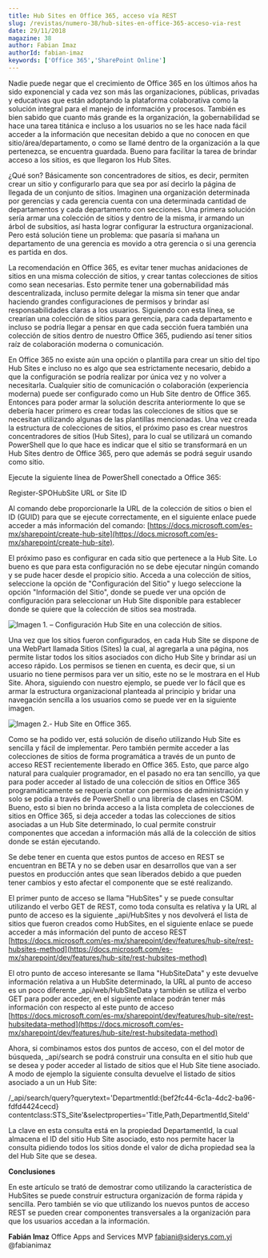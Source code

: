 ```yaml
---
title: Hub Sites en Office 365, acceso vía REST
slug: /revistas/numero-38/hub-sites-en-office-365-acceso-via-rest
date: 29/11/2018
magazine: 38
author: Fabian Imaz
authorId: fabian-imaz
keywords: ['Office 365','SharePoint Online']
---
```






Nadie puede negar que el crecimiento de Office 365 en los últimos años ha sido exponencial y cada vez son más las organizaciones, públicas, privadas y educativas que están adoptando la plataforma colaborativa como la solución integral para el manejo de información y procesos. También es bien sabido que cuanto más grande es la organización, la gobernabilidad se hace una tarea titánica e incluso a los usuarios no se les hace nada fácil acceder a la información que necesitan debido a que no conocen en que sitio/área/departamento, o como se llamé dentro de la organización a la que pertenezca, se encuentra guardada. Bueno para facilitar la tarea de brindar acceso a los sitios, es que llegaron los Hub Sites.

¿Qué son? Básicamente son concentradores de sitios, es decir, permiten crear un sitio y configurarlo para que sea por así decirlo la página de llegada de un conjunto de sitios. Imaginen una organización determinada por gerencias y cada gerencia cuenta con una determinada cantidad de departamentos y cada departamento con secciones. Una primera solución sería armar una colección de sitios y dentro de la misma, ir armando un árbol de subsitios, así hasta lograr configurar la estructura organizacional. Pero está solución tiene un problema: que pasaría si mañana un departamento de una gerencia es movido a otra gerencia o si una gerencia es partida en dos.

La recomendación en Office 365, es evitar tener muchas anidaciones de sitios en una misma colección de sitios, y crear tantas colecciones de sitios como sean necesarias. Esto permite tener una gobernabilidad más descentralizada, incluso permite delegar la misma sin tener que andar haciendo grandes configuraciones de permisos y brindar así responsabilidades claras a los usuarios. Siguiendo con esta línea, se crearían una colección de sitios para gerencia, para cada departamento e incluso se podría llegar a pensar en que cada sección fuera también una colección de sitios dentro de nuestro Office 365, pudiendo así tener sitios raíz de colaboración moderna o comunicación.

En Office 365 no existe aún una opción o plantilla para crear un sitio del tipo Hub Sites e incluso no es algo que sea estrictamente necesario, debido a que la configuración se podría realizar por única vez y no volver a necesitarla. Cualquier sitio de comunicación o colaboración (experiencia moderna) puede ser configurado como un Hub Site dentro de Office 365. Entonces para poder armar la solución descrita anteriormente lo que se debería hacer primero es crear todas las colecciones de sitios que se necesitan utilizando algunas de las plantillas mencionadas. Una vez creada la estructura de colecciones de sitios, el próximo paso es crear nuestros concentradores de sitios (Hub Sites), para lo cual se utilizará un comando PowerShell que lo que hace es indicar que el sitio se transformará en un Hub Sites dentro de Office 365, pero que además se podrá seguir usando como sitio.

Ejecute la siguiente línea de PowerShell conectado a Office 365:

Register-SPOHubSite URL or Site ID

Al comando debe proporcionarle la URL de la colección de sitios o bien el ID (GUID) para que se ejecute correctamente, en el siguiente enlace puede acceder a más información del comando: [https://docs.microsoft.com/es-mx/sharepoint/create-hub-site](https://docs.microsoft.com/es-mx/sharepoint/create-hub-site).

El próximo paso es configurar en cada sitio que pertenece a la Hub Site. Lo bueno es que para esta configuración no se debe ejecutar ningún comando y se pude hacer desde el propicio sitio. Acceda a una colección de sitios, seleccione la opción de "Configuración del Sitio" y luego seleccione la opción "Información del Sitio", donde se puede ver una opción de configuración para seleccionar un Hub Site disponible para establecer donde se quiere que la colección de sitios sea mostrada.

![Imagen 1. – Configuración Hub Site en una colección de sitios.](../../../images/numero38/hub-sites-en-office-365-acceso-via-rest/image1.png)

Una vez que los sitios fueron configurados, en cada Hub Site se dispone de una WebPart llamada Sitios (Sites) la cual, al agregarla a una página, nos permite listar todos los sitios asociados con dicho Hub Site y brindar así un acceso rápido. Los permisos se tienen en cuenta, es decir que, si un usuario no tiene permisos para ver un sitio, este no se le mostrara en el Hub Site. Ahora, siguiendo con nuestro ejemplo, se puede ver lo fácil que es armar la estructura organizacional planteada al principio y bridar una navegación sencilla a los usuarios como se puede ver en la siguiente imagen.

![Imagen 2.- Hub Site en Office 365.](../../../images/numero38/hub-sites-en-office-365-acceso-via-rest/image2.png)

Como se ha podido ver, está solución de diseño utilizando Hub Site es sencilla y fácil de implementar. Pero también permite acceder a las colecciones de sitios de forma programática a través de un punto de acceso REST recientemente liberado en Office 365. Esto, que parce algo natural para cualquier programador, en el pasado no era tan sencillo, ya que para poder acceder al listado de una colección de sitios en Office 365 programáticamente se requería contar con permisos de administración y solo se podía a través de PowerShell o una librería de clases en CSOM. Bueno, esto si bien no brinda acceso a la lista completa de colecciones de sitios en Office 365, si deja acceder a todas las colecciones de sitios asociadas a un Hub Site determinado, lo cual permite construir componentes que accedan a información más allá de la colección de sitios donde se están ejecutando.

Se debe tener en cuenta que estos puntos de acceso en REST se encuentran en BETA y no se deben usar en desarrollos que van a ser puestos en producción antes que sean liberados debido a que pueden tener cambios y esto afectar el componente que se esté realizando.

El primer punto de acceso se llama "HubSites" y se puede consultar utilizando el verbo GET de REST, como toda consulta es relativa y la URL al punto de acceso es la siguiente \_api/HubSites y nos devolverá el lista de sitios que fueron creados como HubSites, en el siguiente enlace se puede acceder a más información del punto de acceso REST [https://docs.microsoft.com/es-mx/sharepoint/dev/features/hub-site/rest-hubsites-method](https://docs.microsoft.com/es-mx/sharepoint/dev/features/hub-site/rest-hubsites-method)

El otro punto de acceso interesante se llama "HubSiteData" y este devuelve información relativa a un HubSite determinado, la URL al punto de acceso es un poco diferente \_api/web/HubSiteData y también se utiliza el verbo GET para poder acceder, en el siguiente enlace podrán tener más información con respecto al este punto de acceso [https://docs.microsoft.com/es-mx/sharepoint/dev/features/hub-site/rest-hubsitedata-method](https://docs.microsoft.com/es-mx/sharepoint/dev/features/hub-site/rest-hubsitedata-method)

Ahora, si combinamos estos dos puntos de acceso, con el del motor de búsqueda, \_api/search se podrá construir una consulta en el sitio hub que se desea y poder acceder al listado de sitios que el Hub Site tiene asociado. A modo de ejemplo la siguiente consulta devuelve el listado de sitios asociado a un un Hub Site:

/\_api/search/query?querytext='DepartmentId:\{bef2fc44-6c1a-4dc2-ba96-fdfd4424cecd\} contentclass:STS\_Site'&selectproperties='Title,Path,DepartmentId,SiteId'

La clave en esta consulta está en la propiedad DepartamentId, la cual almacena el ID del sitio Hub Site asociado, esto nos permite hacer la consulta pidiendo todos los sitios donde el valor de dicha propiedad sea la del Hub Site que se desea.

**Conclusiones**

En este artículo se trató de demostrar como utilizando la característica de HubSites se puede construir estructura organización de forma rápida y sencilla. Pero también se vio que utilizando los nuevos puntos de acceso REST se pueden crear componentes transversales a la organización para que los usuarios accedan a la información.



**Fabián Imaz**
 Office Apps and Services MVP
 fabiani@siderys.com.yi
 @fabianimaz

 
 
